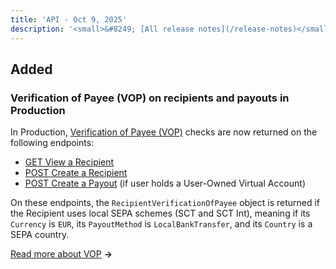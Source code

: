 ```yaml
---
title: 'API - Oct 9, 2025'  
description: '<small>&#8249; [All release notes](/release-notes)</small>'
---
```


## <div class="pill pill-green">Added</div>
### Verification of Payee (VOP) on recipients and payouts in Production

In Production, [Verification of Payee (VOP)](/guides/vop/recipients-payouts) checks are now returned on the following endpoints:
- [GET View a Recipient](/api-reference/recipients/view-recipient)
- [POST Create a Recipient](/api-reference/recipients/create-recipient)
- [POST Create a Payout](/api-reference/payouts/create-payout) (if user holds a User-Owned Virtual Account)

On these endpoints, the `RecipientVerificationOfPayee` object is returned if the Recipient uses local SEPA schemes (SCT and SCT Int), meaning if its `Currency` is `EUR`, its `PayoutMethod` is `LocalBankTransfer`, and its `Country` is a SEPA country.

[Read more about VOP](/guides/vop) **&rarr;**
